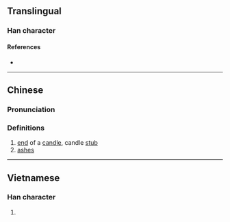 {{character info}}
==Translingual==

===Han character===
{{Han char|rn=86|rad=火|as=05|sn=9|four=|canj=FOPD|ids=⿰火㐌}}

====References====
* {{Han ref|kx=0668.150|dkj=18944|hdz=32196.030|uh=70A7|ud=28839}}

----

==Chinese==
{{zh-forms}}

===Pronunciation===
{{zh-pron
|m=xiè
|c=ce2,ce5,se3
|mc=
|oc=
|ma=
|cat=n
}}

===Definitions===
{{zh-hanzi}}

# [[end]] of a [[candle]], candle [[stub]]
# [[ashes]]

----

==Vietnamese==

===Han character===
{{vi-readings|rs=火05| hanviet = đả}}

# {{rfdef|vi|sort=火05}}